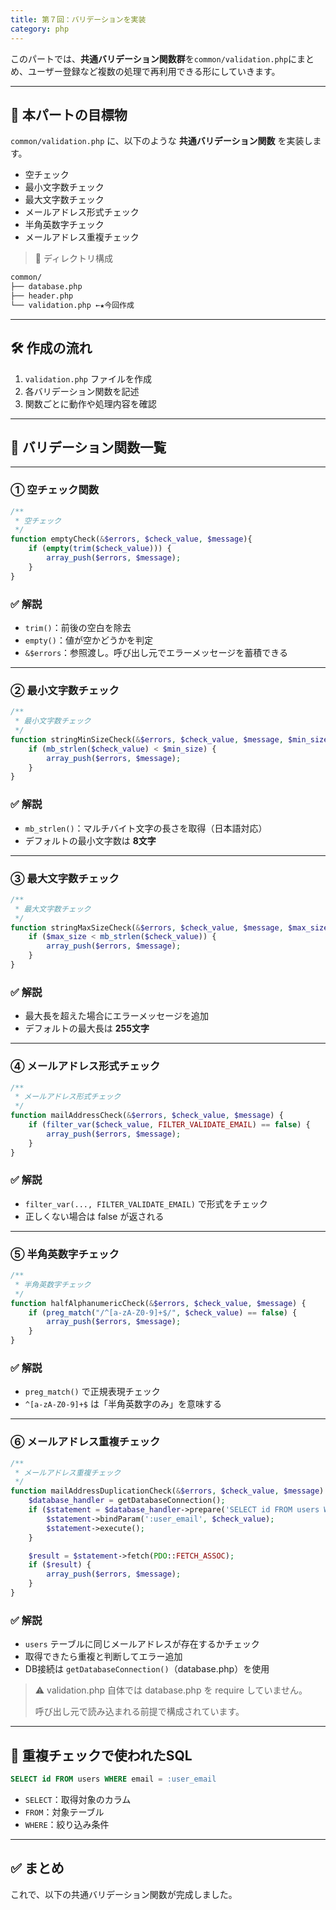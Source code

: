 ```yaml
---
title: 第７回：バリデーションを実装
category: php
---
```


このパートでは、**共通バリデーション関数群**を`common/validation.php`にまとめ、ユーザー登録など複数の処理で再利用できる形にしていきます。

---

## 🎯 本パートの目標物

`common/validation.php` に、以下のような **共通バリデーション関数** を実装します。

- 空チェック
- 最小文字数チェック
- 最大文字数チェック
- メールアドレス形式チェック
- 半角英数字チェック
- メールアドレス重複チェック

> 📂 ディレクトリ構成
> 

```bash
common/
├── database.php
├── header.php
└── validation.php ←★今回作成
```

---

## 🛠️ 作成の流れ

1. `validation.php` ファイルを作成
2. 各バリデーション関数を記述
3. 関数ごとに動作や処理内容を確認

---

## 🧩 バリデーション関数一覧

---

### ① 空チェック関数

```php
/**
 * 空チェック
 */
function emptyCheck(&$errors, $check_value, $message){
    if (empty(trim($check_value))) {
        array_push($errors, $message);
    }
}
```

### ✅ 解説

- `trim()`：前後の空白を除去
- `empty()`：値が空かどうかを判定
- `&$errors`：参照渡し。呼び出し元でエラーメッセージを蓄積できる

---

### ② 最小文字数チェック

```php
/**
 * 最小文字数チェック
 */
function stringMinSizeCheck(&$errors, $check_value, $message, $min_size = 8){
    if (mb_strlen($check_value) < $min_size) {
        array_push($errors, $message);
    }
}
```

### ✅ 解説

- `mb_strlen()`：マルチバイト文字の長さを取得（日本語対応）
- デフォルトの最小文字数は **8文字**

---

### ③ 最大文字数チェック

```php
/**
 * 最大文字数チェック
 */
function stringMaxSizeCheck(&$errors, $check_value, $message, $max_size = 255) {
    if ($max_size < mb_strlen($check_value)) {
        array_push($errors, $message);
    }
}
```

### ✅ 解説

- 最大長を超えた場合にエラーメッセージを追加
- デフォルトの最大長は **255文字**

---

### ④ メールアドレス形式チェック

```php
/**
 * メールアドレス形式チェック
 */
function mailAddressCheck(&$errors, $check_value, $message) {
    if (filter_var($check_value, FILTER_VALIDATE_EMAIL) == false) {
        array_push($errors, $message);
    }
}
```

### ✅ 解説

- `filter_var(..., FILTER_VALIDATE_EMAIL)` で形式をチェック
- 正しくない場合は false が返される

---

### ⑤ 半角英数字チェック

```php
/**
 * 半角英数字チェック
 */
function halfAlphanumericCheck(&$errors, $check_value, $message) {
    if (preg_match("/^[a-zA-Z0-9]+$/", $check_value) == false) {
        array_push($errors, $message);
    }
}
```

### ✅ 解説

- `preg_match()` で正規表現チェック
- `^[a-zA-Z0-9]+$` は「半角英数字のみ」を意味する

---

### ⑥ メールアドレス重複チェック

```php
/**
 * メールアドレス重複チェック
 */
function mailAddressDuplicationCheck(&$errors, $check_value, $message) {
    $database_handler = getDatabaseConnection();
    if ($statement = $database_handler->prepare('SELECT id FROM users WHERE email = :user_email')) {
        $statement->bindParam(':user_email', $check_value);
        $statement->execute();
    }

    $result = $statement->fetch(PDO::FETCH_ASSOC);
    if ($result) {
        array_push($errors, $message);
    }
}
```

### ✅ 解説

- `users` テーブルに同じメールアドレスが存在するかチェック
- 取得できたら重複と判断してエラー追加
- DB接続は `getDatabaseConnection()`（database.php）を使用

> ⚠️ validation.php 自体では database.php を require していません。
> 
> 
> 呼び出し元で読み込まれる前提で構成されています。
> 

---

## 📌 重複チェックで使われたSQL

```sql
SELECT id FROM users WHERE email = :user_email
```

- `SELECT`：取得対象のカラム
- `FROM`：対象テーブル
- `WHERE`：絞り込み条件

---

## ✅ まとめ

これで、以下の共通バリデーション関数が完成しました。
